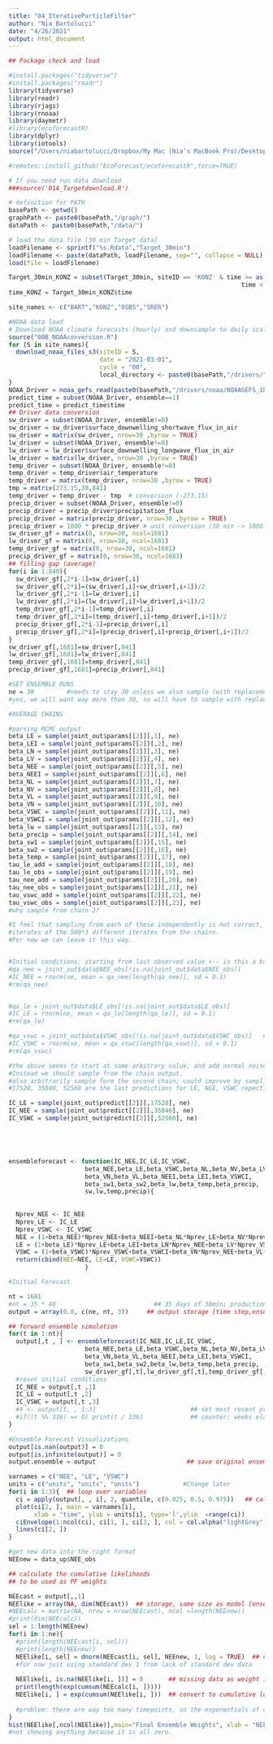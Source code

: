 ```yaml
---
title: "04_IterativeParticleFilter"
author: "Nia Bartolucci"
date: "4/26/2021"
output: html_document
---
```

```r
## Package check and load

#install.packages("tidyverse")
#install.packages("readr")
library(tidyverse)
library(readr)
library(rjags)
library(rnoaa)
library(daymetr)
#library(ecoforecastR)
library(dplyr)
library(iotools)
source("/Users/niabartolucci/Dropbox/My Mac (Nia’s MacBook Pro)/Desktop/Classes Spring 2021/Ecological Forecasting/EF_Activities/ecoforecastR/R/utils.R")

#remotes::install_github("EcoForecast/ecoforecastR",force=TRUE)
```

```r
# If you need run data download
###source('01A_Targetdownload.R')

# definition for PATH
basePath <- getwd() 
graphPath <- paste0(basePath,"/graph/")
dataPath <- paste0(basePath,"/data/")

# load the data file [30 min Target data]
loadFilename <- sprintf("%s.Rdata","Target_30min")
loadFilename <- paste(dataPath, loadFilename, sep="", collapse = NULL)
load(file = loadFilename)

Target_30min_KONZ = subset(Target_30min, siteID == 'KONZ' & time >= as.POSIXct('2020-03-01 00:00', tz="UTC") & 
                                                                time < as.POSIXct('2021-03-01 00:00', tz="UTC"))
time_KONZ = Target_30min_KONZ$time
```

```r
site_names <- c("BART","KONZ","OSBS","SRER")

#NOAA data load
# Download NOAA climate forecasts (hourly) and downsample to daily scale
source("00B_NOAAconversion.R")
for (S in site_names){
  download_noaa_files_s3(siteID = S,
                         date = "2021-03-01",
                         cycle = "00",
                         local_directory <- paste0(basePath,"/drivers/"))
}
NOAA_Driver = noaa_gefs_read(paste0(basePath,"/drivers/noaa/NOAAGEFS_1hr"), "2021-03-01", "00", "KONZ")
predict_time = subset(NOAA_Driver, ensemble==1)
predict_time = predict_time$time
## Driver data conversion
sw_driver = subset(NOAA_Driver, ensemble!=0)
sw_driver = sw_driver$surface_downwelling_shortwave_flux_in_air
sw_driver = matrix(sw_driver, nrow=30 ,byrow = TRUE)
lw_driver = subset(NOAA_Driver, ensemble!=0)
lw_driver = lw_driver$surface_downwelling_longwave_flux_in_air
lw_driver = matrix(lw_driver, nrow=30 ,byrow = TRUE)
temp_driver = subset(NOAA_Driver, ensemble!=0)
temp_driver = temp_driver$air_temperature
temp_driver = matrix(temp_driver, nrow=30 ,byrow = TRUE)
tmp = matrix(273.15,30,841)
temp_driver = temp_driver - tmp  # conversion (-273.15)
precip_driver = subset(NOAA_Driver, ensemble!=0)
precip_driver = precip_driver$precipitation_flux
precip_driver = matrix(precip_driver, nrow=30 ,byrow = TRUE)
precip_driver = 1800 * precip_driver # unit conversion (30 min -> 1800 sec)
sw_driver_gf = matrix(0, nrow=30, ncol=1681)
lw_driver_gf = matrix(0, nrow=30, ncol=1681)
temp_driver_gf = matrix(0, nrow=30, ncol=1681)
precip_driver_gf = matrix(0, nrow=30, ncol=1681)
## filling gap (average)
for(i in 1:840){
  sw_driver_gf[,2*i-1]=sw_driver[,i]
  sw_driver_gf[,2*i]=(sw_driver[,i]+sw_driver[,i+1])/2
  lw_driver_gf[,2*i-1]=lw_driver[,i]
  lw_driver_gf[,2*i]=(lw_driver[,i]+lw_driver[,i+1])/2
  temp_driver_gf[,2*i-1]=temp_driver[,i]
  temp_driver_gf[,2*i]=(temp_driver[,i]+temp_driver[,i+1])/2
  precip_driver_gf[,2*i-1]=precip_driver[,i]
  precip_driver_gf[,2*i]=(precip_driver[,i]+precip_driver[,i+1])/2
}
sw_driver_gf[,1681]=sw_driver[,841]
lw_driver_gf[,1681]=lw_driver[,841]
temp_driver_gf[,1681]=temp_driver[,841]
precip_driver_gf[,1681]=precip_driver[,841]
```

```r
#SET ENSEMBLE RUNS
ne = 30         #needs to stay 30 unless we also sample (with replacement) the noaa driver ensembles
#yes, we will want way more than 30, so will have to sample with replacement

#AVERAGE CHAINS

#parsing MCMC output 
beta_LE = sample(joint_out$params[[2]][,1], ne)
beta_LEI = sample(joint_out$params[[2]][,2], ne)
beta_LN = sample(joint_out$params[[2]][,3], ne)
beta_LV = sample(joint_out$params[[2]][,4], ne)
beta_NEE = sample(joint_out$params[[2]][,5], ne)
beta_NEEI = sample(joint_out$params[[2]][,6], ne)
beta_NL = sample(joint_out$params[[2]][,7], ne)
beta_NV = sample(joint_out$params[[2]][,8], ne)
beta_VL = sample(joint_out$params[[2]][,9], ne)
beta_VN = sample(joint_out$params[[2]][,10], ne)
beta_VSWC = sample(joint_out$params[[2]][,11], ne)
beta_VSWCI = sample(joint_out$params[[2]][,12], ne)
beta_lw = sample(joint_out$params[[2]][,13], ne)
beta_precip = sample(joint_out$params[[2]][,14], ne)
beta_sw1 = sample(joint_out$params[[2]][,15], ne)
beta_sw2 = sample(joint_out$params[[2]][,16], ne)
beta_temp = sample(joint_out$params[[2]][,17], ne)
tau_le_add = sample(joint_out$params[[2]][,18], ne)
tau_le_obs = sample(joint_out$params[[2]][,19], ne)
tau_nee_add = sample(joint_out$params[[2]][,20], ne)
tau_nee_obs = sample(joint_out$params[[2]][,21], ne)
tau_vswc_add = sample(joint_out$params[[2]][,22], ne)
tau_vswc_obs = sample(joint_out$params[[2]][,23], ne)
#why sample from chain 2? 

#I feel that sampling from each of these independently is not correct, rather we should sample 30 random
#iterates of the 500*3 different iterates from the chains. 
#For now we can leave it this way.


#Initial conditions: starting from last observed value <-- is this a bad idea? -- yes :P
#qa_nee = joint_out$data$NEE_obs[!is.na(joint_out$data$NEE_obs)]
#IC_NEE = rnorm(ne, mean = qa_nee[length(qa_nee)], sd = 0.1)
#rm(qa_nee)


#qa_le = joint_out$data$LE_obs[!is.na(joint_out$data$LE_obs)]
#IC_LE = rnorm(ne, mean = qa_le[length(qa_le)], sd = 0.1)
#rm(qa_le)

#qa_vswc = joint_out$data$VSWC_obs[!is.na(joint_out$data$VSWC_obs)]   #remember outlier 
#IC_VSWC = rnorm(ne, mean = qa_vswc[length(qa_vswc)], sd = 0.1)
#rm(qa_vswc)

#the above seems to start at some arbitrary value, and add normal noise. 
#Instead we should sample from the chain output. 
#also arbitrarily sample form the second chain; could improve by sampling from all three.
#17520, 35040, 52560 are the last predictions for LE, NEE, VSWC repectively.

IC_LE = sample(joint_out$predict[[2]][,17520], ne)
IC_NEE = sample(joint_out$predict[[2]][,35040], ne)
IC_VSWC = sample(joint_out$predict[[2]][,52560], ne)






```

```r
ensembleforecast <- function(IC_NEE,IC_LE,IC_VSWC,
                     beta_NEE,beta_LE,beta_VSWC,beta_NL,beta_NV,beta_LV,beta_LN,
                     beta_VN,beta_VL,beta_NEEI,beta_LEI,beta_VSWCI,
                     beta_sw1,beta_sw2,beta_lw,beta_temp,beta_precip,
                     sw,lw,temp,precip){
  
  
  Nprev_NEE <- IC_NEE           
  Nprev_LE <- IC_LE
  Nprev_VSWC <- IC_VSWC
  NEE = (1+beta_NEE)*Nprev_NEE+beta_NEEI+beta_NL*Nprev_LE+beta_NV*Nprev_VSWC+beta_sw1*sw +beta_temp*temp
  LE = (1+beta_LE)*Nprev_LE+beta_LEI+beta_LN*Nprev_NEE+beta_LV*Nprev_VSWC+beta_sw2*sw +beta_lw*lw
  VSWC = (1+beta_VSWC)*Nprev_VSWC+beta_VSWCI+beta_VN*Nprev_NEE+beta_VL*Nprev_LE+beta_precip*precip
  return(cbind(NEE=NEE, LE=LE, VSWC=VSWC))
                     }
```

```r
#Initial Forecast

nt = 1681
#nt = 35 * 48                           ## 35 days of 30min; production run should be nrow(inputs) *********
output = array(0.0, c(ne, nt, 3))     ## output storage [time step,ensembles,variables]

## forward ensemble simulation
for(t in 1:nt){
  output[,t , ] <- ensembleforecast(IC_NEE,IC_LE,IC_VSWC,
                     beta_NEE,beta_LE,beta_VSWC,beta_NL,beta_NV,beta_LV,beta_LN,
                     beta_VN,beta_VL,beta_NEEI,beta_LEI,beta_VSWCI,
                     beta_sw1,beta_sw2,beta_lw,beta_temp,beta_precip,
                     sw_driver_gf[,t],lw_driver_gf[,t],temp_driver_gf[,t],precip_driver_gf[,t])  
  #reset initial conditions
  IC_NEE = output[,t ,1]
  IC_LE = output[,t ,2]
  IC_VSWC = output[,t ,3]
  #X <- output[t, , 1:3]                          ## set most recent prediction to be the next IC
  #if((t %% 336) == 0) print(t / 336)             ## counter: weeks elapsed (7*48 = 1 week)
}
```

```r
#Ensemble Forecast Visualizations
output[is.nan(output)] = 0
output[is.infinite(output)] = 0
output.ensemble = output                         ## save original ensemble projection

varnames = c("NEE", "LE", "VSWC")
units = c("units", "units", "units")            #Change later 
for(i in 1:3){  ## loop over variables
  ci = apply(output[, , i], 2, quantile, c(0.025, 0.5, 0.975))   ## calculate CI over ensemble members
  plot(ci[2, ], main = varnames[i], 
       xlab = "time", ylab = units[i], type='l',ylim  =range(ci))
  ciEnvelope(1:ncol(ci), ci[1, ], ci[3, ], col = col.alpha("lightGrey", 0.5)) ## plot interval
  lines(ci[2, ])                                                              ## plot median
}
```

```r
#get new data into the right format
NEEnew = data_up$NEE_obs

```



```r
## calculate the cumulative likelihoods
## to be used as PF weights

NEEcast = output[,,1]
NEElike = array(NA, dim(NEEcast))  ## storage, same size as model [ensemble, NEE new time points]
#NEEcalc = matrix(NA, nrow = nrow(NEEcast), ncol =length(NEEnew))
#print(dim(NEEcalc))
sel = 1:length(NEEnew)
for(i in 1:ne){
  #print(length(NEEcast[i, sel]))
  #print(length(NEEnew))
  NEElike[i, sel] = dnorm(NEEcast[i, sel], NEEnew, 1, log = TRUE)  ## calculate log likelihoods 
  #for now just using standard dev 1 from lack of standard dev data
  
  NEElike[i, is.na(NEElike[i, ])] = 0       ## missing data as weight 1; log(1)=0
  print(length(exp(cumsum(NEEcalc[i, ]))))
  NEElike[i, ] = exp(cumsum(NEElike[i, ]))  ## convert to cumulative log likelihood and take out of log-space
  
  #problem: there are way too many timepoints, so the exponentials of cumulative sums of likelihoods will be incredibly tiny. Need a more reasonable re-weighting method to make the quantiles for the particle filter. 
}
hist(NEElike[,ncol(NEElike)],main="Final Ensemble Weights", xlab = "NEElike for the ensemble")
#not showing anything because it is all zero.
```